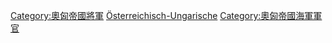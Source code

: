 [[Category:奧匈帝國將軍|Category:奧匈帝國將軍]]
[[Category:海軍將領|Österreichisch-Ungarische]]
[[Category:奧匈帝國海軍軍官|Category:奧匈帝國海軍軍官]]
